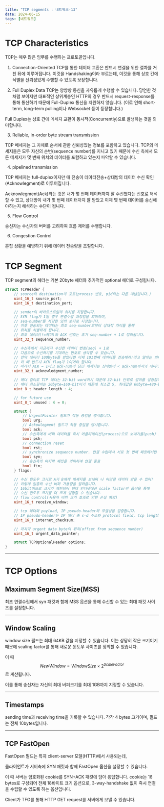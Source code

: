 ```yaml
---
title: "TCP segments : 네트워크-13"
date: 2024-06-15
tags: [네트워크]
---
```


# TCP Characteristics

TCP는 매우 많은 임무를 수행하는 프로토콜입니다.

1. Connection-Oriented
TCP를 통한 데이터 교환은 반드시 연결을 위한 절차를 거친 뒤에 이루어집니다.
이것을 Handshaking이라 부르는데, 이것을 통해 상호 간에 식별을 신뢰성있게 수행할 수 있도록 보장합니다.

2. Full Duplex Data
TCP는 양방향 통신을 자유롭게 수행할 수 있습니다.
당연한 것처럼 보이지만 대표적인 상위계층인 HTTP의 경우 반드시 request-response를 통해 통신하기 때문에 Full-Duplex 통신을 지원하지 않습니다.
(이로 인해 short-term, long-term polling이나 Websocket 등이 등장합니다.)

Full Duplex는 상호 간에 메세지 교환이 동시적(Concurrently)으로 발생하는 것을 의미합니다.

3. Reliable, in-order byte stream transmission

TCP 메세지는 그 자체로 순서에 관한 신뢰성있는 정보를 포함하고 있습니다.
TCP의 메세지들은 모두 자신의 순번(sequence number)를 지니고 있기 때문에 수신 측에서 모든 메세지가 몇 번째 위치의 데이터를 포함하고 있는지 파악할 수 있습니다.

4. pipelined transmission

TCP 메세지는 full-duplex이지만 매 전송이 데이터전송+상대방의 데이터 수신 확인(Acknowlegment)로 이루어집니다.

Acknowlegment(Ack)라는 것은 내가 몇 번째 데이터까지 잘 수신했다는 신호로 해석할 수 있고, 상대방이 내가 몇 번째 데이터까지 잘 받았고 이제 몇 번째 데이터를 송신해야하는지 해석하는 수단이 됩니다.

5. Flow Control

송신자는 수신자의 버퍼를 고려하여 흐름 제어를 수행합니다.

6. Congestion Control

혼잡 상황을 예방하기 위해 데이터 전송량을 조절합니다.



# TCP Segment

TCP segment의 헤더는 기본 20byte 헤더와 추가적인 optional 헤더로 구성됩니다.

```cpp
struct TCPHeader {
    // source와 destination의 포트(process 번호, pid와는 다른 개념입니다.)
    uint_16_t source_port;
    uint_16_t destination_port;

    // sender의 바이트스트림의 위치를 지정합니다.
    // SYN flag가 1일 경우 연결수립 과정임을 의미하며,
    // seq-number를 적당한 임의 숫자로 지정합니다.
    // 이후 전송되는 데이터는 최초 seq-number로부터 상대적 차이를 통해 
    // 위치를 식별하게 됩니다.
    // 최초 데이터(!=헤더)와 ACK 번호는 초기 seq-number + 1로 정의됩니다.
    uint_32_t sequence_number;

    // 수신측에서 지금까지 수신한 데이터 번호(seq) + 1로
    // 다음으로 수신하기를 기대하는 번호로 생각할 수 있습니다.
    // 만약 데이터 100byte를 받았다면 이제 101번째 데이터를 전송해라!라고 말하는 의미입니다.
    // 이 때 반드시 ACK flag가 1이어야 합니다.
    // 따라서 ACK = 1이고 ack-num이 담긴 메세지는 상대방이 < ack-num까지의 데이터를 모두 잘 수신했다는 보증으로 생각해도 됩니다.
    uint_32_t acknowledgment_number;

    // 헤더 길이로 TCP 헤더는 32-bit word이기 때문에 32-bit 단위로 길이를 설정합니다.
    // 헤더 최소길이는 20byte=160-bit이기 때문에 최소값 5, 최대값은 60byte=480-bit이기 때문에 15입니다.
    uint_8_t header_length : 4;

    // for future use
    uint_8_t unused : 6 = 0; 

    struct {
        // UrgentPointer 필드가 작동 중임을 명시합니다.
        bool urg;
        // Ackowlegment 필드가 작동 중임을 명시합니다.
        bool ack;
        // 수신측에게 버퍼 데이터를 측시 어플리케이션(process)으로 보내기를(push) 요청합니다.
        bool psh;
        // connection reset
        bool rst;
        // synchronize sequence number. 연결 수립에서 서로 첫 번째 패킷에서만 사용되어 sequence number를 초기화합니다.
        bool syn;
        // 송신측의 마지막 패킷을 의미하여 연결 종료
        bool fin;
    } flags;

    // 수신 윈도우 크기로 A가 B에게 메세지를 보내며 나 이만큼 데이터 받을 수 있어!
    // 이렇게 일종의 수신 버퍼 가용량을 알려줍니다.
    // 16bit이므로 크기가 제한되어 현대 인터넷에선 scale factor란 옵션을 통해
    // 수신 윈도우 크기를 더 크게 설정할 수 있습니다.
    // flow control(사용자 버퍼 크기 초과로 인한 손실 예방)
    uint_16_t receive_window;

    // tcp 헤더와 payload, IP pseudo-header의 무결성을 검증합니다.
    // IP pseudo-header는 IP 헤더 중 s-d 주소와 protocol field, tcp length를 포함하는 가상의 헤더로 checksum 검증을 위해 생성하는 헤더를 의미합니다.
    uint_16_t internet_checksum;

    // 마지막 urgent data byte의 위치(offset from sequence number)
    uint_16_t urgent_data_pointer;

    struct TCPOptionalHeader options;
}
```

---

# TCP Options

## Maximum Segment Size(MSS)

최초 연결수립에서 syn 패킷과 함께 MSS 옵션을 통해 수신할 수 있는 최대 패킷 사이즈를 설정합니다.

---

## Window Scaling

window size 필드는 최대 64KB 값을 지정할 수 있습니다.
이는 상당히 작은 크기이기 때문에 scaling factor를 통해 새로운 윈도우 사이즈를 정의할 수 있습니다.

이 때
$$
NewWindow = WindowSize \times 2^{ScaleFactor}
$$
로 계산됩니다.

이를 통해 송신자는 자신의 최대 버퍼크기를 최대 1GB까지 지정할 수 있습니다.

---

## Timestamps

sending time과 receiving time을 기록할 수 있습니다.
각각 4 bytes 크기이며, 필드는 전체 10bytes입니다.

---

## TCP FastOpen

FastOpen 필드는 특히 client-server 모델(HTTP)에서 사용되는데,

클라이언트가 서버측에 SYN 패킷과 함께 FastOpen 옵션을 설정할 수 있습니다.

이 때 서버는 암호화된 cookie를 SYN+ACK 패킷에 담아 응답합니다.
cookie는 16 bytes로 구성되어 전체 18바이트 크기 옵션으로, 3-way-handshake 없이 즉시 연결을 수립할 수 있도록 하는 옵션입니다.

Client가 TFO를 통해 HTTP GET request를 서버에게 보낼 수 있습니다.